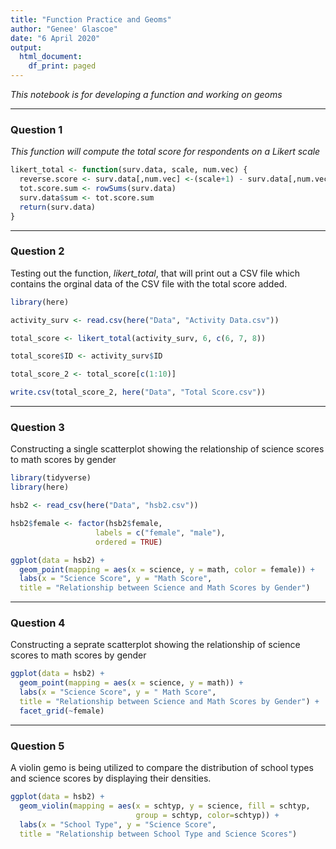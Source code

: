 ```yaml
---
title: "Function Practice and Geoms"
author: "Genee' Glascoe"
date: "6 April 2020"
output:
  html_document:
    df_print: paged
---
```

*This notebook is for developing a function and working on geoms*

***
### Question 1

*This function will compute the total score for respondents on a Likert scale*

```r
likert_total <- function(surv.data, scale, num.vec) {
  reverse.score <- surv.data[,num.vec] <-(scale+1) - surv.data[,num.vec]
  tot.score.sum <- rowSums(surv.data)
  surv.data$sum <- tot.score.sum
  return(surv.data)
}
```

***
### Question 2

Testing out the function, *likert_total*, that will print out a CSV file which 
contains the orginal data of the CSV file with the total score added.

```r
library(here)
```

```r
activity_surv <- read.csv(here("Data", "Activity Data.csv"))

total_score <- likert_total(activity_surv, 6, c(6, 7, 8))

total_score$ID <- activity_surv$ID

total_score_2 <- total_score[c(1:10)]

write.csv(total_score_2, here("Data", "Total Score.csv"))

```

***
### Question 3

Constructing a single scatterplot showing the relationship of science scores 
to math scores by gender

```r
library(tidyverse)
library(here)

hsb2 <- read_csv(here("Data", "hsb2.csv"))

hsb2$female <- factor(hsb2$female,
                   labels = c("female", "male"),
                   ordered = TRUE)
```

```r
ggplot(data = hsb2) +
  geom_point(mapping = aes(x = science, y = math, color = female)) +
  labs(x = "Science Score", y = "Math Score", 
  title = "Relationship between Science and Math Scores by Gender")
```

***
### Question 4

Constructing a seprate scatterplot showing the relationship of science scores 
to math scores by gender

```r

ggplot(data = hsb2) +
  geom_point(mapping = aes(x = science, y = math)) +
  labs(x = "Science Score", y = " Math Score", 
  title = "Relationship between Science and Math Scores by Gender") +
  facet_grid(~female)
```

***
### Question 5

A violin gemo is being utilized to compare the distribution of school types 
and science scores by displaying their densities.

```r
ggplot(data = hsb2) +
  geom_violin(mapping = aes(x = schtyp, y = science, fill = schtyp, 
                            group = schtyp, color=schtyp)) +
  labs(x = "School Type", y = "Science Score", 
  title = "Relationship between School Type and Science Scores")
```



